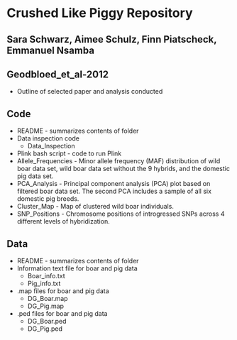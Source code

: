 # Crushed Like Piggy Repository 
## Sara Schwarz, Aimee Schulz, Finn Piatscheck, Emmanuel Nsamba
## Geodbloed_et_al-2012
  * Outline of selected paper and analysis conducted
  
## Code
  * README - summarizes contents of folder
  * Data inspection code
    * Data_Inspection
  * Plink bash script - code to run Plink
  * Allele_Frequencies - Minor allele frequency (MAF) distribution of wild boar data set, wild boar data set without the 9 hybrids, and the domestic pig data set.
  * PCA_Analysis - Principal component analysis (PCA) plot based on filtered boar data set. The second PCA includes a sample of all six domestic pig breeds.
  * Cluster_Map - Map of clustered wild boar individuals.
  * SNP_Positions - Chromosome positions of introgressed SNPs across 4 different levels of hybridization.
  
## Data
  * README - summarizes contents of folder
  * Information text file for boar and pig data
    * Boar_info.txt
    * Pig_info.txt
  * .map files for boar and pig data
    * DG_Boar.map
    * DG_Pig.map
  * .ped files for boar and pig data
    * DG_Boar.ped
    * DG_Pig.ped

